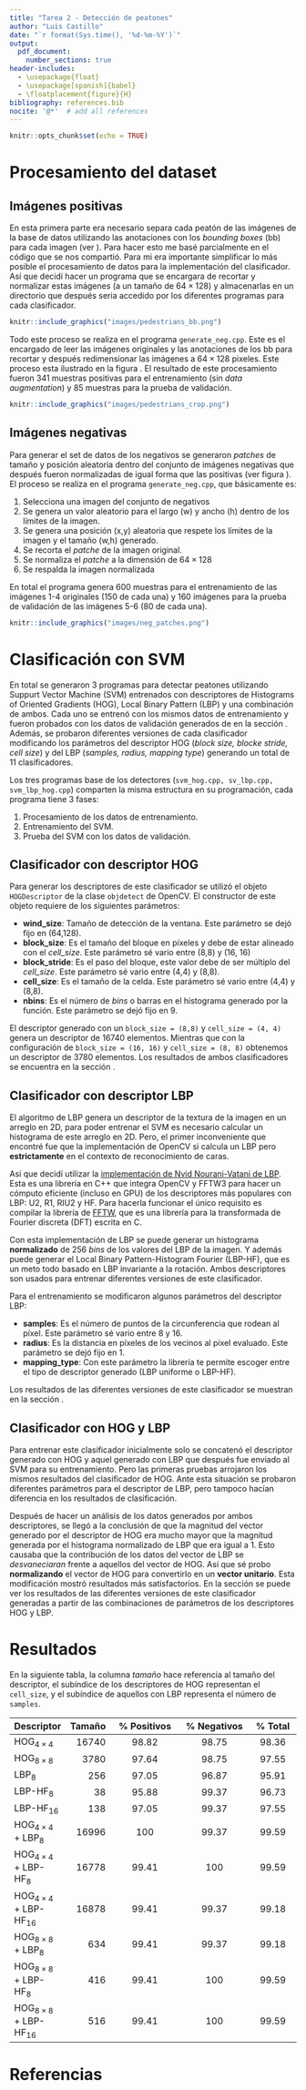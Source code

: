 ```yaml
---
title: "Tarea 2 - Detección de peatones"
author: "Luis Castillo"
date: "`r format(Sys.time(), '%d-%m-%Y')`"
output: 
  pdf_document:
    number_sections: true
header-includes:
  - \usepackage{float}
  - \usepackage[spanish]{babel}
  - \floatplacement{figure}{H}
bibliography: references.bib
nocite: '@*'  # add all references
---
```

```r
knitr::opts_chunk$set(echo = TRUE)
```

# Procesamiento del dataset {#dataset}

## Imágenes positivas
En esta primera parte era necesario separa cada peatón de las imágenes de la base de datos utilizando las anotaciones con los *bounding boxes* (bb) para cada imagen (ver \ref{fig:ped}). Para hacer esto me basé parcialmente en el código que se nos compartió. Para mi era importante simplificar lo más posible el procesamiento de datos para la implementación del clasificador. Así que decidí hacer un programa que se encargara de recortar y normalizar estas imágenes (a un tamaño de $64 \times 128$) y almacenarlas en un directorio que después seria accedido por los diferentes programas para cada clasificador.

```r
knitr::include_graphics("images/pedestrians_bb.png")
```

Todo este proceso se realiza en el programa `generate_neg.cpp`. Este es el encargado de leer las imágenes originales y las anotaciones de los bb para recortar y después redimensionar las imágenes a $64 \times 128$ pixeles. Este proceso esta ilustrado en la figura \ref{fig:ped_cropped}. El resultado de este procesamiento fueron 341 muestras positivas para el entrenamiento (sin *data augmentation*) y 85 muestras para la prueba de validación.

```r
knitr::include_graphics("images/pedestrians_crop.png")
```

## Imágenes negativas
Para generar el set de datos de los negativos se generaron *patches* de tamaño y posición aleatoria dentro del conjunto de imágenes negativas que después fueron normalizadas de igual forma que las positivas (ver figura \ref{fig:neg_patches}). El proceso se realiza en el programa `generate_neg.cpp`, que básicamente es:

1. Selecciona una imagen del conjunto de negativos
2. Se genera un valor aleatorio para el largo (w) y ancho (h) dentro de los límites de la imagen.
3. Se genera una posición (x,y) aleatoria que respete los límites de la imagen y el tamaño (w,h) generado.
4. Se recorta el *patche* de la imagen original.
5. Se normaliza el *patche* a la dimensión de $64 \times 128$
6. Se respalda la imagen normalizada

En total el programa genera 600 muestras para el entrenamiento de las imágenes 1-4 originales (150 de cada una) y 160 imágenes para la prueba de validación de las imágenes 5-6 (80 de cada una).

```r
knitr::include_graphics("images/neg_patches.png")
```

# Clasificación con SVM

En total se generaron 3 programas para detectar peatones utilizando Suppurt Vector Machine (SVM) entrenados con descriptores de Histograms of Oriented Gradients (HOG), Local Binary Pattern (LBP) y una combinación de ambos. Cada uno se entrenó con los mismos datos de entrenamiento y fueron probados con los datos de validación generados de en la sección \ref{dataset}. Además, se probaron diferentes versiones de cada clasificador modificando los parámetros del descriptor HOG (*block size, blocke stride, cell size*) y del LBP (*samples, radius, mapping type*) generando un total de 11 clasificadores.

Los tres programas base de los detectores (`svm_hog.cpp, sv_lbp.cpp, svm_lbp_hog.cpp`) comparten la misma estructura en su programación, cada programa tiene 3 fases:

1. Procesamiento de los datos de entrenamiento.
2. Entrenamiento del SVM.
3. Prueba del SVM con los datos de validación.

## Clasificador con descriptor HOG
Para generar los descriptores de este clasificador se utilizó el objeto `HOGDescriptor` de la clase `objdetect` de OpenCV. El constructor de este objeto requiere de los siguientes parámetros:

* **wind_size**: Tamaño de detección de la ventana. Este parámetro se dejó fijo en (64,128).
* **block_size**: Es el tamaño del bloque en píxeles y debe de estar alineado con el *cell_size*. Este parámetro sé vario entre (8,8) y (16, 16)
* **block_stride**: Es el paso del bloque, este valor debe de ser múltiplo del *cell_size*. Este parámetro sé vario entre (4,4) y (8,8).
* **cell_size**: Es el tamaño de la celda. Este parámetro sé vario entre (4,4) y (8,8).
* **nbins**: Es el número de *bins* o barras en el histograma generado por la función. Este parámetro se dejó fijo en 9.

El descriptor generado con un `block_size = (8,8)` y `cell_size = (4, 4)` genera un descriptor de 16740 elementos. Mientras que con la configuración de `block_size = (16, 16)` y `cell_size = (8, 8)` obtenemos un descriptor de 3780 elementos. Los resultados de ambos clasificadores se encuentra en la sección \ref{results}.

## Clasificador con descriptor LBP
El algoritmo de LBP genera un descriptor de la textura de la imagen en un arreglo en 2D, para poder entrenar el SVM es necesario calcular un histograma de este arreglo en 2D. Pero, el primer inconveniente que encontré fue que la implementación de OpenCV si calcula un LBP pero **estrictamente** en el contexto de reconocimiento de caras.

Así que decidí utilizar la [implementación de Nvid Nourani-Vatani de LBP](https://github.com/nourani/LBP). Esta es una librería en C++ que integra OpenCV y FFTW3 para hacer un cómputo eficiente (incluso en GPU) de los descriptores más populares con LBP: U2, R1, RIU2 y HF. Para hacerla funcionar el único requisito es compilar la librería de [FFTW](http://www.fftw.org/), que es una librería para la transformada de Fourier discreta (DFT) escrita en C.

Con esta implementación de LBP se puede generar un histograma **normalizado** de 256 *bins* de los valores del LBP de la imagen. Y además puede generar el Local Binary Pattern-Histogram Fourier (LBP-HF), que es un meto todo basado en LBP invariante a la rotación. Ambos descriptores son usados para entrenar diferentes versiones de este clasificador.

Para el entrenamiento se modificaron algunos parámetros del descriptor LBP:

* **samples**: Es el número de puntos de la circunferencia que rodean al píxel. Este parámetro sé vario entre 8 y 16.
* **radius**: Es la distancia en píxeles de los vecinos al píxel evaluado. Este parámetro se dejó fijo en 1.
* **mapping_type**: Con este parámetro la librería te permite escoger entre el tipo de descriptor generado (LBP uniforme o LBP-HF).

Los resultados de las diferentes versiones de este clasificador se muestran en la sección \ref{results}.

## Clasificador con HOG y LBP
Para entrenar este clasificador inicialmente solo se concatenó el descriptor generado con HOG y aquel generado con LBP que después fue enviado al SVM para su entrenamiento. Pero las primeras pruebas arrojaron los mismos resultados del clasificador de HOG. Ante esta situación se probaron diferentes parámetros para el descriptor de LBP, pero tampoco hacían diferencia en los resultados de clasificación.

Después de hacer un análisis de los datos generados por ambos descriptores, se llegó a la conclusión de que la magnitud del vector generado por el descriptor de HOG era mucho mayor que la magnitud generada por el histograma normalizado de LBP que era igual a 1. Esto causaba que la contribución de los datos del vector de LBP se *desvaneciaran* frente a aquellos del vector de HOG. Así que sé probo **normalizando** el vector de HOG para convertirlo en un **vector unitario**. Esta modificación mostró resultados más satisfactorios. En la sección \ref{results} se puede ver los resultados de las diferentes versiones de este clasificador generadas a partir de las combinaciones de parámetros de los descriptores HOG y LBP.

# Resultados {#results}

En la siguiente tabla, la columna *tamaño* hace referencia al tamaño del descriptor, el subíndice de los descriptores de HOG representan el `cell_size`, y el subíndice de aquellos con LBP representa el número de `samples`.

| Descriptor | Tamaño | % Positivos | % Negativos | % Total |
| ---------- | ------:|:-----------:|:-----------:|:-------:|
| $\text{HOG}_{4 \times 4}$ | 16740 | 98.82 | 98.75 | 98.36 |
| $\text{HOG}_{8 \times 8}$ | 3780 | 97.64 | 98.75 | 97.55 |
| $\text{LBP}_{8}$ | 256 | 97.05 | 96.87 | 95.91 |
| $\text{LBP-HF}_{8}$ | 38 | 95.88 | 99.37 | 96.73 |
| $\text{LBP-HF}_{16}$ | 138 | 97.05 | 99.37 | 97.55 |
| $\text{HOG}_{4 \times 4} + \text{LBP}_{8}$ | 16996 | 100 | 99.37 | 99.59 |
| $\text{HOG}_{4 \times 4} + \text{LBP-HF}_{8}$ | 16778 | 99.41 | 100 | 99.59 |
| $\text{HOG}_{4 \times 4} + \text{LBP-HF}_{16}$ | 16878 | 99.41 | 99.37 | 99.18 |
| $\text{HOG}_{8 \times 8} + \text{LBP}_{8}$ | 634 | 99.41 | 99.37 | 99.18 |
| $\text{HOG}_{8 \times 8} + \text{LBP-HF}_{8}$ | 416 | 99.41 | 100 | 99.59 |
| $\text{HOG}_{8 \times 8} + \text{LBP-HF}_{16}$ | 516 | 99.41 | 100 | 99.59 |

\newpage
# Referencias